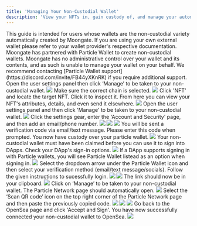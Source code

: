```yaml
---
title: 'Managing Your Non-Custodial Wallet'
description: 'View your NFTs in, gain custody of, and manage your automatically generated wallet.'
---
```

<Info>
    This guide is intended for users whose wallets are the non-custodial variety automatically created by Moongate. If you are 
    using your own external wallet please refer to your wallet provider's respective documentation.
</Info>
<Warning>
    Moongate has partnered with Particle Wallet to create non-custodial wallets. Moongate has no administrative control over your wallet and its contents, and as such is unable to manage your wallet on your behalf. 
    We recommend contacting [Particle Wallet support](https://discord.com/invite/FB44yXKnRK) if you require additional support.
</Warning>
<Accordion title="View NFTs in Your Non-Custodial Wallet">
    <Steps>
        <Step title="Log in to Moongate">
        </Step>
        <Step title="Open your wallet">
            Open the user settings panel then click ‘Manage’ to be taken to your non-custodial wallet.
            <img src="/user-guide/images/managing-wallet/manage-non-custodial-wallet/manage assets button.gif"/>
        </Step>
        <Step title="Select the correct chain">
            Make sure the correct chain is selected. 
            <img src="/user-guide/images/managing-wallet/manage-non-custodial-wallet/add chain.gif"/>
        </Step>
        <Step title="View your NFT">
            Click 'NFT' and locate the target NFT. Click it to inspect it. From here you can view your NFT's attributes, details, and even send it elsewhere.
            <img src="/user-guide/images/managing-wallet/manage-non-custodial-wallet/view nft.gif"/>
        </Step>
    </Steps>
</Accordion>
<Accordion title="Claiming Your Non-Custodial Wallet">
    <Steps>    
        <Step title="Access your non-custodial wallet">
            Open the user settings panel and then click 'Manage' to be taken to your non-custodial wallet.
            <img src="/user-guide/images/managing-wallet/manage-non-custodial-wallet/manage assets button.gif"/>
        </Step>
        <Step title="Verify your wallet via email or phone number">
            Click the settings gear, enter the 'Account and Security' page, and then add an email/phone number.
            <img src="/user-guide/images/managing-wallet/manage-non-custodial-wallet/pw setting.png"/>
            <img src="/user-guide/images/managing-wallet/manage-non-custodial-wallet/pw acct security.png"/>
            <img src="/user-guide/images/managing-wallet/manage-non-custodial-wallet/pw set email.png"/>
            You will be sent a verification code via email/text message. Please enter this code when prompted. 
            You now have custody over your particle wallet.
            <img src="/user-guide/images/managing-wallet/manage-non-custodial-wallet/pw enter code.png"/>
        </Step>
    </Steps>
</Accordion>

<Accordion title="Signing into DApps With Your Wallet">
    <Warning>Your non-custodial wallet must have been claimed before you can use it to sign into DApps.</Warning>
    <Steps>        
        <Step title="Confirm the DApp supports Particle Wallet sign in">     
            Check your DApp's sign-in options.       
            <img src="/user-guide/images/managing-wallet/manage-non-custodial-wallet/dapp connect.png"/>
            If a DApp supports signing in with Particle wallets, you will see Particle Wallet listead as an option when signing in.
            <img src="/user-guide/images/managing-wallet/manage-non-custodial-wallet/particle signin.png"/>
        </Step>
        <Step title="Sign in using Particle Wallet">
            Select the dropdown arrow under the Particle Wallet icon and then select your verification method (email/text message/socials).
            Follow the given instructions to sucessfully login.
            <img src="/user-guide/images/managing-wallet/manage-non-custodial-wallet/orinoco flow.gif"/>
        </Step>
    </Steps>

</Accordion>
<Accordion title="Signing into OpenSea and other dApps using WalletConnect">
    <Steps>        
        <Step title="Select the WalletConnect option on OpenSea">
            <img src="/user-guide/images/managing-wallet/manage-non-custodial-wallet/walletconnectonopensea.png"/>
        </Step>
        <Step title="Copy WalletConnect link">
            The link should now be in your clipboard.
            <img src="/user-guide/images/managing-wallet/manage-non-custodial-wallet/copywalletcode.png"/>
        </Step>
        <Step title="Assess your wallet on your Moongate profile">     
            Click on ‘Manage’ to be taken to your non-custodial wallet. The Particle Network page should automatically open.
            <img src="/user-guide/images/managing-wallet/manage-non-custodial-wallet/managewallet.png"/>
        </Step>
        <Step title="Paste the copied WalletConnect code on Particle Network">
            Select the ‘Scan QR code’ icon on the top right corner of the Particle Network page and then paste the previously copied code.
            <img src="/user-guide/images/managing-wallet/manage-non-custodial-wallet/pastewalletcode.png"/>
        </Step>
        <Step title="Agree to connect your wallet">
            <img src="/user-guide/images/managing-wallet/manage-non-custodial-wallet/connectonpn.png"/>
            <img src="/user-guide/images/managing-wallet/manage-non-custodial-wallet/confirmonpn.png"/>
        </Step>
         <Step title="Confirm on OpenSea">
            Go back to the OpenSea page and click 'Accept and Sign'. You have now successfully connected your non-custodial wallet to OpenSea.
            <img src="/user-guide/images/managing-wallet/manage-non-custodial-wallet/acceptonopensea.png"/>
        </Step>
    </Steps>
</Accordion>